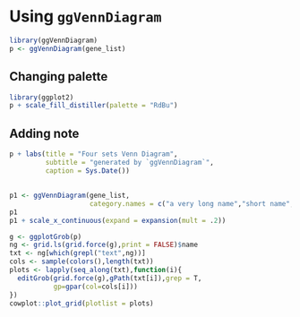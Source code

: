 # Using `ggVennDiagram`

```r
library(ggVennDiagram)
p <- ggVennDiagram(gene_list)
```

## Changing palette

```r
library(ggplot2)
p + scale_fill_distiller(palette = "RdBu")
```

## Adding note

```r
p + labs(title = "Four sets Venn Diagram",
         subtitle = "generated by `ggVennDiagram`",
         caption = Sys.Date())
```

## 

```r
p1 <- ggVennDiagram(gene_list, 
                    category.names = c("a very long name","short name","name","another name"))
p1
p1 + scale_x_continuous(expand = expansion(mult = .2))
```

```r
g <- ggplotGrob(p)
ng <- grid.ls(grid.force(g),print = FALSE)$name
txt <- ng[which(grepl("text",ng))]
cols <- sample(colors(),length(txt))
plots <- lapply(seq_along(txt),function(i){
  editGrob(grid.force(g),gPath(txt[i]),grep = T,
           gp=gpar(col=cols[i]))
})
cowplot::plot_grid(plotlist = plots)
```


